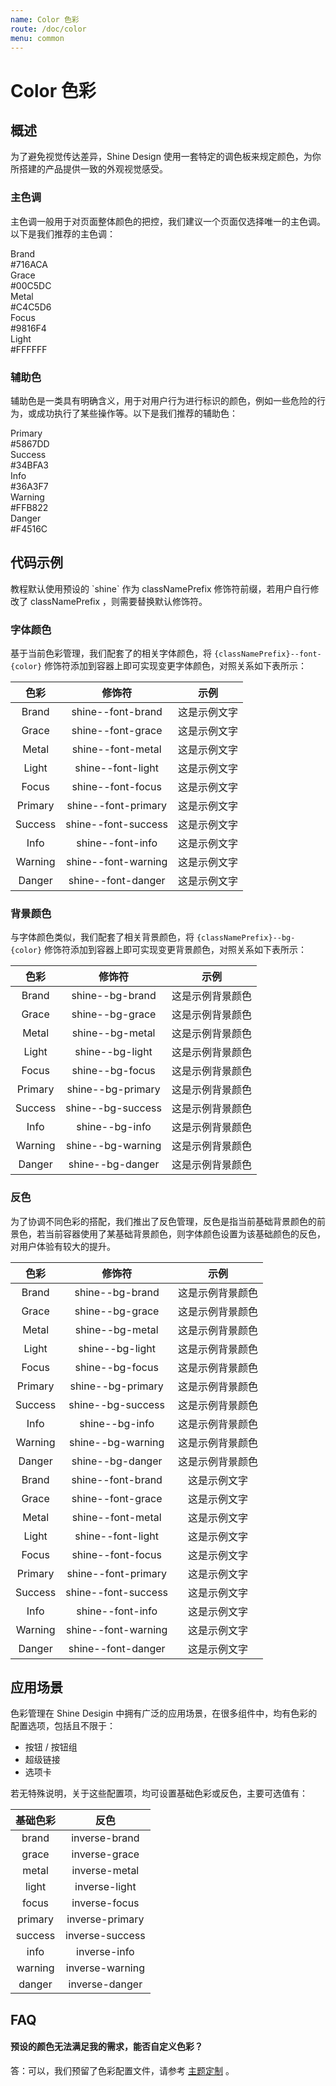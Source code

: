 ```yaml
---
name: Color 色彩
route: /doc/color
menu: common
---
```



# Color 色彩

## 概述

为了避免视觉传达差异，Shine Design 使用一套特定的调色板来规定颜色，为你所搭建的产品提供一致的外观视觉感受。

### 主色调

主色调一般用于对页面整体颜色的把控，我们建议一个页面仅选择唯一的主色调。以下是我们推荐的主色调：

<Row>
  <Col col={4}>
    <div className="color-helper shine--bg-brand">
      Brand
      <div>#716ACA</div>
    </div>
  </Col>
  <Col col={4}>
    <div className="color-helper shine--bg-grace">
      Grace
      <div>#00C5DC</div>
    </div>
  </Col>
  <Col col={4}>
    <div className="color-helper shine--bg-metal">
      Metal
      <div>#C4C5D6</div>
    </div>
  </Col>
  <Col col={4}>
    <div className="color-helper shine--bg-focus">
      Focus
      <div>#9816F4</div>
    </div>
  </Col>
  <Col col={4}>
    <div className="color-helper shine--bg-light">
      Light
      <div>#FFFFFF</div>
    </div>
  </Col>
</Row>

### 辅助色

辅助色是一类具有明确含义，用于对用户行为进行标识的颜色，例如一些危险的行为，或成功执行了某些操作等。以下是我们推荐的辅助色：

<Row>
  <Col col={4}>
    <div className="color-helper shine--bg-primary">
      Primary
      <div>#5867DD</div>
    </div>
  </Col>
  <Col col={4}>
    <div className="color-helper shine--bg-success">
      Success
      <div>#34BFA3</div>
    </div>
  </Col>
  <Col col={4}>
    <div className="color-helper shine--bg-info">
      Info
      <div>#36A3F7</div>
    </div>
  </Col>
  <Col col={4}>
    <div className="color-helper shine--bg-warning">
      Warning
      <div>#FFB822</div>
    </div>
  </Col>
  <Col col={4}>
    <div className="color-helper shine--bg-danger">
      Danger
      <div>#F4516C</div>
    </div>
  </Col>
</Row>

## 代码示例

<MessageBox messageType="info">
  教程默认使用预设的 `shine` 作为 classNamePrefix 修饰符前缀，若用户自行修改了 classNamePrefix ，则需要替换默认修饰符。
</MessageBox>

### 字体颜色

基于当前色彩管理，我们配套了的相关字体颜色，将 `{classNamePrefix}--font-{color}` 修饰符添加到容器上即可实现变更字体颜色，对照关系如下表所示：

|  色彩   |       修饰符        |                        示例                         |
| :-----: | :-----------------: | :-------------------------------------------------: |
|  Brand  |  shine--font-brand  |  <div className="shine--font-brand">这是示例文字</div>  |
|  Grace  |  shine--font-grace  |  <div className="shine--font-grace">这是示例文字</div>  |
|  Metal  |  shine--font-metal  |  <div className="shine--font-metal">这是示例文字</div>  |
|  Light  |  shine--font-light  |  <div className="shine--font-light">这是示例文字</div>  |
|  Focus  |  shine--font-focus  |  <div className="shine--font-focus">这是示例文字</div>  |
| Primary | shine--font-primary | <div className="shine--font-primary">这是示例文字</div> |
| Success | shine--font-success | <div className="shine--font-success">这是示例文字</div> |
|  Info   |  shine--font-info   |  <div className="shine--font-info">这是示例文字</div>   |
| Warning | shine--font-warning | <div className="shine--font-warning">这是示例文字</div> |
| Danger  | shine--font-danger  | <div className="shine--font-danger">这是示例文字</div>  |

### 背景颜色

与字体颜色类似，我们配套了相关背景颜色，将 `{classNamePrefix}--bg-{color}` 修饰符添加到容器上即可实现变更背景颜色，对照关系如下表所示：

|  色彩   |      修饰符       |                         示例                          |
| :-----: | :---------------: | :---------------------------------------------------: |
|  Brand  |  shine--bg-brand  |  <div className="shine--bg-brand">这是示例背景颜色</div>  |
|  Grace  |  shine--bg-grace  |  <div className="shine--bg-grace">这是示例背景颜色</div>  |
|  Metal  |  shine--bg-metal  |  <div className="shine--bg-metal">这是示例背景颜色</div>  |
|  Light  |  shine--bg-light  |  <div className="shine--bg-light">这是示例背景颜色</div>  |
|  Focus  |  shine--bg-focus  |  <div className="shine--bg-focus">这是示例背景颜色</div>  |
| Primary | shine--bg-primary | <div className="shine--bg-primary">这是示例背景颜色</div> |
| Success | shine--bg-success | <div className="shine--bg-success">这是示例背景颜色</div> |
|  Info   |  shine--bg-info   |  <div className="shine--bg-info">这是示例背景颜色</div>   |
| Warning | shine--bg-warning | <div className="shine--bg-warning">这是示例背景颜色</div> |
| Danger  | shine--bg-danger  | <div className="shine--bg-danger">这是示例背景颜色</div>  |

### 反色

为了协调不同色彩的搭配，我们推出了反色管理，反色是指当前基础背景颜色的前景色，若当前容器使用了某基础背景颜色，则字体颜色设置为该基础颜色的反色，对用户体验有较大的提升。

|  色彩   |       修饰符        |                                       示例                                        |
| :-----: | :-----------------: | :-------------------------------------------------------------------------------: |
|  Brand  |   shine--bg-brand   |   <div className="shine--bg-brand shine--font-inverse-brand">这是示例背景颜色</div>   |
|  Grace  |   shine--bg-grace   |   <div className="shine--bg-grace shine--font-inverse-grace">这是示例背景颜色</div>   |
|  Metal  |   shine--bg-metal   |   <div className="shine--bg-metal shine--font-inverse-metal">这是示例背景颜色</div>   |
|  Light  |   shine--bg-light   |   <div className="shine--bg-light shine--font-inverse-light">这是示例背景颜色</div>   |
|  Focus  |   shine--bg-focus   |   <div className="shine--bg-focus shine--font-inverse-focus">这是示例背景颜色</div>   |
| Primary |  shine--bg-primary  | <div className="shine--bg-primary shine--font-inverse-primary">这是示例背景颜色</div> |
| Success |  shine--bg-success  | <div className="shine--bg-success shine--font-inverse-success">这是示例背景颜色</div> |
|  Info   |   shine--bg-info    |    <div className="shine--bg-info shine--font-inverse-info">这是示例背景颜色</div>    |
| Warning |  shine--bg-warning  | <div className="shine--bg-warning shine--font-inverse-warning">这是示例背景颜色</div> |
| Danger  |  shine--bg-danger   |  <div className="shine--bg-danger shine--font-inverse-danger">这是示例背景颜色</div>  |
|  Brand  |  shine--font-brand  |     <div className="shine--bg-inverse-brand shine--font-brand">这是示例文字</div>     |
|  Grace  |  shine--font-grace  |     <div className="shine--bg-inverse-grace shine--font-grace">这是示例文字</div>     |
|  Metal  |  shine--font-metal  |     <div className="shine--bg-inverse-metal shine--font-metal">这是示例文字</div>     |
|  Light  |  shine--font-light  |     <div className="shine--bg-inverse-light shine--font-light">这是示例文字</div>     |
|  Focus  |  shine--font-focus  |     <div className="shine--bg-inverse-focus shine--font-focus">这是示例文字</div>     |
| Primary | shine--font-primary |   <div className="shine--bg-inverse-primary shine--font-primary">这是示例文字</div>   |
| Success | shine--font-success |   <div className="shine--bg-inverse-success shine--font-success">这是示例文字</div>   |
|  Info   |  shine--font-info   |      <div className="shine--bg-inverse-info shine--font-info">这是示例文字</div>      |
| Warning | shine--font-warning |   <div className="shine--bg-inverse-warning shine--font-warning">这是示例文字</div>   |
| Danger  | shine--font-danger  |    <div className="shine--bg-inverse-danger shine--font-danger">这是示例文字</div>    |

## 应用场景

色彩管理在 Shine Desigin 中拥有广泛的应用场景，在很多组件中，均有色彩的配置选项，包括且不限于：

- 按钮 / 按钮组
- 超级链接
- 选项卡

若无特殊说明，关于这些配置项，均可设置基础色彩或反色，主要可选值有：

| 基础色彩 |      反色       |
| :------: | :-------------: |
|  brand   |  inverse-brand  |
|  grace   |  inverse-grace  |
|  metal   |  inverse-metal  |
|  light   |  inverse-light  |
|  focus   |  inverse-focus  |
| primary  | inverse-primary |
| success  | inverse-success |
|   info   |  inverse-info   |
| warning  | inverse-warning |
|  danger  | inverse-danger  |

## FAQ

#### 预设的颜色无法满足我的需求，能否自定义色彩？

答：可以，我们预留了色彩配置文件，请参考 [主题定制](./custom) 。
